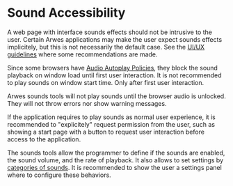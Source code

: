 
# Sound Accessibility

A web page with interface sounds effects should not be intrusive to the
user. Certain Arwes applications may make the user expect sounds effects implicitely,
but this is not necessarily the default case. See the [UI/UX guidelines](/project/guidelines)
where some recommendations are made.

Since some browsers have [Audio Autoplay Policies](https://developers.google.com/web/updates/2018/11/web-audio-autoplay),
they block the sound playback on window load until first user interaction.
It is not recommended to play sounds on window start time. Only after first
user interaction.

Arwes sounds tools will not play sounds until the browser audio is unlocked.
They will not throw errors nor show warning messages.

If the application requires to play sounds as normal user experience, it is
recommended to "explicitely" request permission from the user, such as showing
a start page with a button to request user interaction before access
to the application.

The sounds tools allow the programmer to define if the sounds are enabled,
the sound volume, and the rate of playback. It also allows to set settings
by [categories of sounds](/develop/sounds/categories). It is recommended to show
the user a settings panel where to configure these behaviors.

